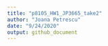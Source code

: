 ```yaml
---
title: "p8105_HW1_JP3665_take2"
author: "Joana Petrescu"
date: "9/24/2020"
output: github_document
---
```


